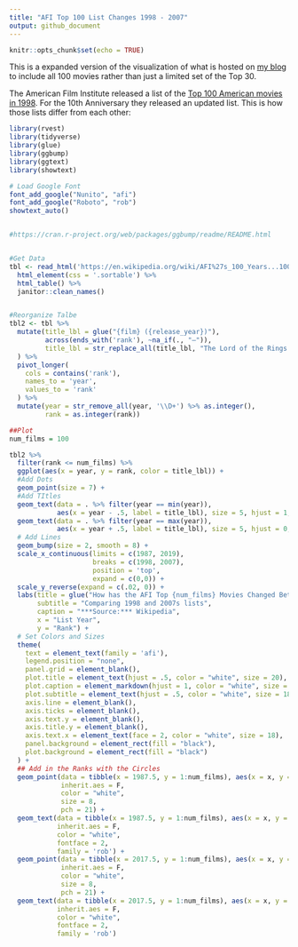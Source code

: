 ```yaml
---
title: "AFI Top 100 List Changes 1998 - 2007"
output: github_document
---
```


```r
knitr::opts_chunk$set(echo = TRUE)
```

This is a expanded version of the visualization of what is hosted on [my blog](https://jlaw.netlify.app) to include all 100 movies rather than just a limited set of the Top 30.

The American Film Institute released a list of the [Top 100 American movies in 1998](https://en.wikipedia.org/wiki/AFI%27s_100_Years...100_Movies).  For the 10th Anniversary they released an updated list.  This is how those lists differ from each other:

```r
library(rvest)
library(tidyverse)
library(glue)
library(ggbump)
library(ggtext)
library(showtext)
```



```r
# Load Google Font
font_add_google("Nunito", "afi")
font_add_google("Roboto", "rob")
showtext_auto()


#https://cran.r-project.org/web/packages/ggbump/readme/README.html


#Get Data
tbl <- read_html('https://en.wikipedia.org/wiki/AFI%27s_100_Years...100_Movies') %>%
  html_element(css = '.sortable') %>%
  html_table() %>%
  janitor::clean_names()


#Reorganize Talbe
tbl2 <- tbl %>%
  mutate(title_lbl = glue("{film} ({release_year})"),
         across(ends_with('rank'), ~na_if(., "—")),
         title_lbl = str_replace_all(title_lbl, "The Lord of the Rings:", "LOTR:")
  ) %>%
  pivot_longer(
    cols = contains('rank'),
    names_to = 'year',
    values_to = 'rank'
  ) %>%
  mutate(year = str_remove_all(year, '\\D+') %>% as.integer(),
         rank = as.integer(rank))


```
```r
##Plot
num_films = 100

tbl2 %>%
  filter(rank <= num_films) %>%
  ggplot(aes(x = year, y = rank, color = title_lbl)) +
  #Add Dots
  geom_point(size = 7) +
  #Add TItles
  geom_text(data = . %>% filter(year == min(year)),
            aes(x = year - .5, label = title_lbl), size = 5, hjust = 1, family = 'rob') +
  geom_text(data = . %>% filter(year == max(year)),
            aes(x = year + .5, label = title_lbl), size = 5, hjust = 0, family = 'rob') +
  # Add Lines
  geom_bump(size = 2, smooth = 8) + 
  scale_x_continuous(limits = c(1987, 2019),
                     breaks = c(1998, 2007),
                     position = 'top',
                     expand = c(0,0)) +
  scale_y_reverse(expand = c(.02, 0)) +
  labs(title = glue("How has the AFI Top {num_films} Movies Changed Between Lists"),
       subtitle = "Comparing 1998 and 2007s lists",
       caption = "***Source:*** Wikipedia",
       x = "List Year",
       y = "Rank") + 
  # Set Colors and Sizes
  theme(
    text = element_text(family = 'afi'),
    legend.position = "none",
    panel.grid = element_blank(),
    plot.title = element_text(hjust = .5, color = "white", size = 20),
    plot.caption = element_markdown(hjust = 1, color = "white", size = 12),
    plot.subtitle = element_text(hjust = .5, color = "white", size = 18),
    axis.line = element_blank(),
    axis.ticks = element_blank(),
    axis.text.y = element_blank(),
    axis.title.y = element_blank(),
    axis.text.x = element_text(face = 2, color = "white", size = 18),
    panel.background = element_rect(fill = "black"),
    plot.background = element_rect(fill = "black")
  ) + 
  ## Add in the Ranks with the Circles
  geom_point(data = tibble(x = 1987.5, y = 1:num_films), aes(x = x, y = y), 
             inherit.aes = F,
             color = "white",
             size = 8,
             pch = 21) +
  geom_text(data = tibble(x = 1987.5, y = 1:num_films), aes(x = x, y = y, label = y), 
            inherit.aes = F,
            color = "white",
            fontface = 2,
            family = 'rob') + 
  geom_point(data = tibble(x = 2017.5, y = 1:num_films), aes(x = x, y = y), 
             inherit.aes = F,
             color = "white",
             size = 8,
             pch = 21) +
  geom_text(data = tibble(x = 2017.5, y = 1:num_films), aes(x = x, y = y, label = y), 
            inherit.aes = F,
            color = "white",
            fontface = 2,
            family = 'rob') 

```

